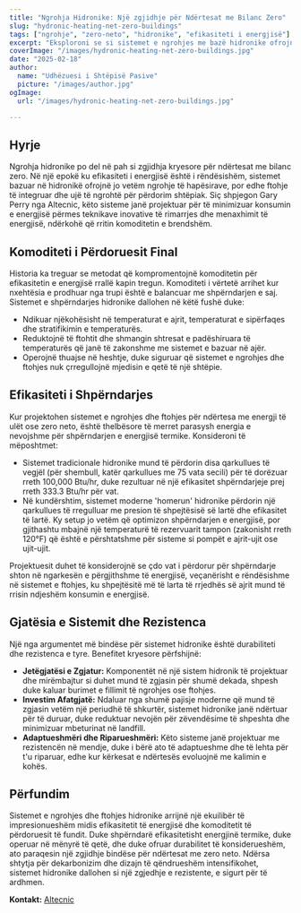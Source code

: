 ```yaml
---
title: "Ngrohja Hidronike: Një zgjidhje për Ndërtesat me Bilanc Zero"
slug: "hydronic-heating-net-zero-buildings"
tags: ["ngrohje", "zero-neto", "hidronike", "efikasiteti i energjisë"]
excerpt: "Eksploroni se si sistemet e ngrohjes me bazë hidronike ofrojnë zgjidhje efikase për ndërtesat me bilanc zero, ndërkohë që mbajnë nivele superiore të rehatisë."
coverImage: "/images/hydronic-heating-net-zero-buildings.jpg"
date: "2025-02-18"
author:
  name: "Udhëzuesi i Shtëpisë Pasive"
  picture: "/images/author.jpg"
ogImage:
  url: "/images/hydronic-heating-net-zero-buildings.jpg"

---
```

## Hyrje

Ngrohja hidronike po del në pah si zgjidhja kryesore për ndërtesat me bilanc zero. Në një epokë ku efikasiteti i energjisë është i rëndësishëm, sistemet bazuar në hidronikë ofrojnë jo vetëm ngrohje të hapësirave, por edhe ftohje të integruar dhe ujë të ngrohtë për përdorim shtëpiak. Siç shpjegon Gary Perry nga Altecnic, këto sisteme janë projektuar për të minimizuar konsumin e energjisë përmes teknikave inovative të rimarrjes dhe menaxhimit të energjisë, ndërkohë që rritin komoditetin e brendshëm.

## Komoditeti i Përdoruesit Final

Historia ka treguar se metodat që kompromentojnë komoditetin për efikasitetin e energjisë rrallë kapin tregun. Komoditeti i vërtetë arrihet kur nxehtësia e prodhuar nga trupi është e balancuar me shpërndarjen e saj. Sistemet e shpërndarjes hidronike dallohen në këtë fushë duke:

- Ndikuar njëkohësisht në temperaturat e ajrit, temperaturat e sipërfaqes dhe stratifikimin e temperaturës.
- Reduktojnë të ftohtit dhe shmangin shtresat e padëshiruara të temperaturës që janë të zakonshme me sistemet e bazuar në ajër.
- Operojnë thuajse në heshtje, duke siguruar që sistemet e ngrohjes dhe ftohjes nuk çrregullojnë mjedisin e qetë të një shtëpie.
## Efikasiteti i Shpërndarjes

Kur projektohen sistemet e ngrohjes dhe ftohjes për ndërtesa me energji të ulët ose zero neto, është thelbësore të merret parasysh energia e nevojshme për shpërndarjen e energjisë termike. Konsideroni të mëposhtmet:

- Sistemet tradicionale hidronike mund të përdorin disa qarkullues të vegjël (për shembull, katër qarkullues me 75 vata secili) për të dorëzuar rreth 100,000 Btu/hr, duke rezultuar në një efikasitet shpërndarjeje prej rreth 333.3 Btu/hr për vat.
- Në kundërshtim, sistemet moderne 'homerun' hidronike përdorin një qarkullues të rregulluar me presion të shpejtësisë së lartë dhe efikasitet të lartë. Ky setup jo vetëm që optimizon shpërndarjen e energjisë, por gjithashtu mbajnë një temperaturë të rezervuarit tampon (zakonisht rreth 120°F) që është e përshtatshme për sisteme si pompët e ajrit-ujit ose ujit-ujit.

Projektuesit duhet të konsiderojnë se çdo vat i përdorur për shpërndarje shton në ngarkesën e përgjithshme të energjisë, veçanërisht e rëndësishme në sistemet e ftohjes, ku shpejtësitë më të larta të rrjedhës së ajrit mund të rrisin ndjeshëm konsumin e energjisë.
## Gjatësia e Sistemit dhe Rezistenca

Një nga argumentet më bindëse për sistemet hidronike është durabiliteti dhe rezistenca e tyre. Benefitet kryesore përfshijnë:

- **Jetëgjatësi e Zgjatur:** Komponentët në një sistem hidronik të projektuar dhe mirëmbajtur si duhet mund të zgjasin për shumë dekada, shpesh duke kaluar burimet e fillimit të ngrohjes ose ftohjes.
- **Investim Afatgjatë:** Ndaluar nga shumë pajisje moderne që mund të zgjasin vetëm një periudhë të shkurtër, sistemet hidronike janë ndërtuar për të duruar, duke reduktuar nevojën për zëvendësime të shpeshta dhe minimizuar mbeturinat në landfill.
- **Adaptueshmëri dhe Riparueshmëri:** Këto sisteme janë projektuar me rezistencën në mendje, duke i bërë ato të adaptueshme dhe të lehta për t'u riparuar, edhe kur kërkesat e ndërtesës evoluojnë me kalimin e kohës.

## Përfundim

Sistemet e ngrohjes dhe ftohjes hidronike arrijnë një ekuilibër të impresionueshëm midis efikasitetit të energjisë dhe komoditetit të përdoruesit të fundit. Duke shpërndarë efikasitetisht energjinë termike, duke operuar në mënyrë të qetë, dhe duke ofruar durabilitet të konsiderueshëm, ato paraqesin një zgjidhje bindëse për ndërtesat me zero neto. Ndërsa shtytja për dekarbonizim dhe dizajn të qëndrueshëm intensifikohet, sistemet hidronike dallohen si një zgjedhje e rezistente, e sigurt për të ardhmen.

**Kontakt:** [Altecnic](https://www.altecnic.co.uk)
